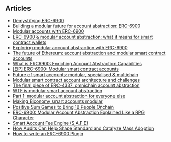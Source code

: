 ## Articles

- [Demystifying ERC-6900](https://medium.com/decipher-media/demystifying-erc-6900-5a52db06dcff)
- [Building a modular future for account abstraction: ERC-6900](https://www.alchemy.com/blog/account-abstraction-erc-6900)
- [Modular accounts with ERC-6900](https://docs.stackup.sh/docs/modular-account-standard-erc-6900)
- [ERC-6900 & modular account abstraction: what it means for smart contract wallets](https://medium.portto.com/erc-6900-modular-account-abstraction-what-it-means-for-smart-contract-wallets-cd0b1fd2a885)
- [Exploring modular account abstraction with ERC-6900](https://blog.quillaudits.com/trending/exploring-modular-account-abstraction-with-erc-6900/)
- [The future of Ethereum: account abstraction and modular smart contract accounts](https://medium.com/@denniswon/the-future-of-ethereum-account-abstraction-and-modular-smart-contract-accounts-8ffb618f0c15)
- [What is ERC6900: Enriching Account Abstraction Capabilities](https://news.fuse.io/what-is-the-erc6900-token-standard-enhancing-account-abstraction-capabilities/)
- [\[EIP\] ERC-6900: Modular smart contract accounts](https://medium.com/@encodinglabs/erc-6900-modular-smart-contract-accounts-af0472e5174a)
- [Future of smart accounts: modular, specialised & multichain](https://longhashvc.medium.com/future-of-smart-accounts-modular-specialised-multichain-d04f083375a6)
- [Modular smart contract account architecture and challenges](https://www.bitget.com/news/detail/12560603813741)
- [The final piece of ERC-4337: omnichain account abstraction](https://www.gate.io/learn/articles/the-final-piece-of-eip-4337/1104)
- [WTF is modular smart account abstraction](https://mirror.xyz/konradkopp.eth/7Q3TrMFgx2VbZRKa7UEaisIMjimpMABiqGYo00T9egA)
- [Part 1: modular account abstraction for everyone else](https://medium.com/rhinestonewtf/part-1-modular-account-abstraction-for-everyone-else-84567422bc46)
- [Making Biconomy smart accounts modular](https://www.biconomy.io/post/making-biconomy-smart-accounts-modular)
- [Positive Sum Games to Bring 1B People Onchain](https://mirror.xyz/probablynoam.eth/ZM8k-YoVbC-ih13zPMPZ5q4iZ7wEHuWEcRbQNrRiURU)
- [ERC-6900: Modular Account Abstraction Explained Like a RPG Character](https://blocto.io/crypto-blog/blockchain-education/erc-6900-modular-account-abstraction-explained-like-a-rpg-character)
- [Smart Account Fee Engine (S.A.F.E)](https://forum.safe.global/t/smart-account-fee-engine-s-a-f-e/4432)
- [How Audits Can Help Shape Standard and Catalyze Mass Adoption](https://quantstamp.com/blog/alchemy-modular-account-how-audits-can-help-shape-standards-and-catalyze-mass-adoption)
- [How to write an ERC-6900 Plugin](https://dev.collab.land/blog/how-to-write-an-erc-6900-plugin/)
